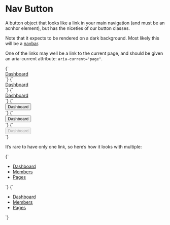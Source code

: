 
<Meta title="Atoms/Button/Nav" />

# Nav Button

A button object that looks like a link in your main navigation (and must be an acnhor element), but has the niceties of our button classes.

Note that it expects to be rendered on a dark background. Most likely this will be a [navbar](/docs/ui-navigation-navbar--navbar).

One of the links may well be a link to the current page, and should be given an aria-current attribute: `aria-current="page"`.

<Canvas>
  <Story name="Nav">
    {`
      <div class="u-bg--gray-90 u-padding-m">
        <a href="/" class="a-button a-button--nav">
          Dashboard
        </a>
      </div>
    `}
  </Story>
  <Story name="Nav [aria-current]">
    {`
      <div class="u-bg--gray-90 u-padding-m">
        <a href="/" class="a-button a-button--nav" aria-current="page">
          Dashboard
        </a>
      </div>
    `}
  </Story>
  <Story name="Nav [disabled]">
    {`
      <div class="u-bg--gray-90 u-padding-m">
        <a href="/" class="a-button a-button--nav" aria-disabled="true">
          Dashboard
        </a>
      </div>
    `}
  </Story>
</Canvas>

<Canvas>
  <Story name="Nav button">
    {`
      <div class="u-bg--gray-90 u-padding-m">
        <button type="button" class="a-button a-button--nav">
          Dashboard
        </button>
      </div>
    `}
  </Story>
  <Story name="Nav button [aria-current]">
    {`
      <div class="u-bg--gray-90 u-padding-m">
        <button type="button" class="a-button a-button--nav" aria-current="page">
          Dashboard
        </button>
      </div>
    `}
  </Story>
  <Story name="Nav button [disabled]">
    {`
      <div class="u-bg--gray-90 u-padding-m">
        <button type="button" class="a-button a-button--nav" disabled>
          Dashboard
        </button>
      </div>
    `}
  </Story>
</Canvas>

It’s rare to have only one link, so here’s how it looks with multiple:

<Canvas>
  <Story name="Nav list">
    {`
      <div class="u-bg--gray-90 u-padding-m">
        <ul class="a-list-reset u-flex">
          <li class="u-margin-s--right">
            <a href="/" class="a-button a-button--nav">
              Dashboard
            </a>
          </li>
          <li class="u-margin-s--right">
            <a href="/" class="a-button a-button--nav">
              Members
            </a>
          </li>
          <li class="u-margin-s--right">
            <a href="/" class="a-button a-button--nav">
              Pages
            </a>
          </li>
        </ul>
      </div>
    `}
  </Story>
  <Story name="Nav list current page">
    {`
      <div class="u-bg--gray-90 u-padding-m">
        <ul class="a-list-reset u-flex">
          <li class="u-margin-s--right">
            <a href="/" class="a-button a-button--nav" aria-current="page">
              Dashboard
            </a>
          </li>
          <li class="u-margin-s--right">
            <a href="/" class="a-button a-button--nav">
              Members
            </a>
          </li>
          <li class="u-margin-s--right">
            <a href="/" class="a-button a-button--nav">
              Pages
            </a>
          </li>
        </ul>
      </div>
    `}
  </Story>
</Canvas>
